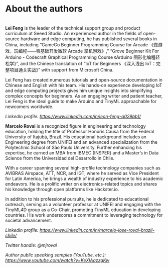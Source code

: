 # About the authors {.unnumbered}
<br />
**Lei Feng** is the leader of the technical support group and product curriculum at Seeed Studio. An experienced author in the fields of open-source hardware and edge computing, he has published several books in China, including "GameGo Beginner Programming Course for Arcade 《做游戏，玩编程------零基础开发微软 Arcade 掌机游戏》," "Grove Beginner Kit For Arduino - Codecraft Graphical Programming Course 《Arduino 图形化编程轻松学》", and the Chinese translation of "IoT for Beginners 《深入浅出 IoT：完整项目通关实战》" with support from Microsoft China.

Lei Feng has created numerous tutorials and open-source documentation in Chinese and English with his team. His hands-on experience developing IoT and edge computing projects gives him unique insights into simplifying complex concepts for beginners. As an engaging writer and patient teacher, Lei Feng is the ideal guide to make Arduino and TinyML approachable for newcomers worldwide.

*LinkedIn profile:* [*https://www.linkedin.com/in/leon-feng-a029bb1/*](https://www.linkedin.com/in/leon-feng-a029bb1/)

**Marcelo Rovai** is a recognized figure in engineering and technology education, holding the title of Professor Honoris Causa from the Federal University of Itajubá, Brazil. His educational background includes an Engineering degree from UNIFEI and an advanced specialization from the Polytechnic School of São Paulo University. Further enhancing his expertise, he earned an MBA from IBMEC (INSPER) and a Master's in Data Science from the Universidad del Desarrollo in Chile.

With a career spanning several high-profile technology companies such as AVIBRAS Airspace, ATT, NCR, and IGT, where he served as Vice President for Latin America, he brings a wealth of industry experience to his academic endeavors. He is a prolific writer on electronics-related topics and shares his knowledge through open platforms like Hackster.io.

In addition to his professional pursuits, he is dedicated to educational outreach, serving as a volunteer professor at UNIFEI and engaging with the TinyML4D group as a Co-Chair, promoting TinyML education in developing countries. His work underscores a commitment to leveraging technology for societal advancement.

*LinkedIn profile:* [*https://www.linkedin.com/in/marcelo-jose-rovai-brazil-chile/*](https://www.linkedin.com/in/marcelo-jose-rovai-brazil-chile/)

*Twitter handle:* *\@mjrovai*

*Author public speaking samples (YouTube, etc.):* [*https://www.youtube.com/watch?v=KeXlAazzgKw*](https://www.youtube.com/watch?v=KeXlAazzgKw)
